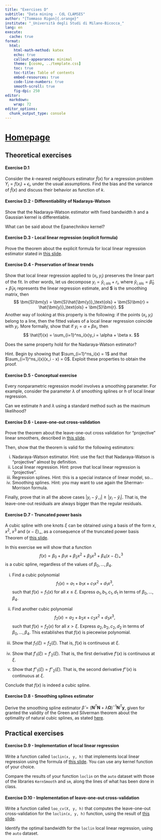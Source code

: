 ```yaml
---
title: "Exercises D"
subtitle: "Data mining - CdL CLAMSES"
author: "[Tommaso Rigon]{.orange}"
institute: "_Università degli Studi di Milano-Bicocca_"
lang: en
execute:
  cache: true
format:
  html:
    html-math-method: katex
    echo: true
    callout-appearance: minimal
    theme: [cosmo, ../template.css]
    toc: true
    toc-title: Table of contents
    embed-resources: true
    code-line-numbers: true
    smooth-scroll: true
    fig-dpi: 250
editor: 
  markdown: 
    wrap: 72
editor_options: 
  chunk_output_type: console
---
```


# [Homepage](../index.html)

## Theoretical exercises

#### Exercise D.1

Consider the [$k$-nearest neighbours]{.blue} estimator $\hat{f}(x)$ for a regression problem $Y_i = f(x_i) + \epsilon_i$, under the usual assumptions. [Find]{.orange} the bias and the variance of $\hat{f}(x)$ and discuss their behavior as function of $k$.

#### Exercise D.2 - Differentiability of Nadaraya-Watson

[Show]{.orange} that the Nadaraya-Watson estimator with fixed bandwidth $h$ and a Gaussian kernel is [differentiable]{.blue}. 

What can be said about the Epanechnikov kernel? 

#### Exercise D.3 - Local linear regression (explicit formula)

Prove the theorem about the explicit formula for [local linear regression estimator]{.blue} stated in [this slide](../slides/un_D.html#local-linear-regression-ii). 

#### Exercise D.4 - Preservation of linear trends

[Show]{.orange} that local linear regression applied to $(x_i, y_i)$ [preserves]{.orange} the [linear part of the fit]{.blue}. In other words, let us decompose $y_i = \hat{y}_{i,\text{ols}} + r_i$, where $\hat{y}_{i,\text{ols}} = \hat{\beta}_0 + \hat{\beta}_1 x_i$ represents the linear regression estimate, and $\bm{S}$ is the smoothing matrix, then
$$
\bm{S}\bm{y} = \bm{S}\hat{\bm{y}}_\text{ols} + \bm{S}\bm{r} = \hat{\bm{y}}_\text{ols} + \bm{S}\bm{r}.
$$
Another way of looking at this property is the following: if the points $(x_i, y_i)$ [belong to a line]{.blue}, then the fitted values of a local linear regression coincide with $y_i$. More formally, [show]{.orange} that if $y_i = \alpha + \beta x_i$, then
$$
\hat{f}(x) = \sum_{i=1}^ns_i(x)y_i = \alpha + \beta x.
$$

Does the same property hold for the Nadaraya-Watson estimator? 

[Hint]{.blue}. Begin by showing that $\sum_{i=1}^ns_i(x) = 1$ and that $\sum_{i=1}^ns_i(x)(x_i - x) = 0$. Exploit these properties to obtain the proof. 

#### Exercise D.5 - Conceptual exercise

Every nonparametric regression model involves a [smoothing parameter]{.blue}. For example, consider the parameter $\lambda$ of smoothing splines or $h$ of local linear regression. 

Can we estimate $h$ and $\lambda$ using a standard method such as the [maximum likelihood]{.orange}?

#### Exercise D.6 - Leave-one-out cross-validation

[Prove]{.orange} the theorem about the [leave-one-out cross validation]{.blue} for "projective" linear smoothers, described in [this slide](../slides/un_D.html#choice-of-the-bandwidth-ii). 

Then, show that the theorem is valid for the following estimators: 

  i. Nadaraya-Watson estimator. [Hint]{.blue}: use the fact that Nadaraya-Watson is "projective" almost by definition.
  ii. Local linear regression. [Hint]{.blue}: prove that local linear regression is "projective".
  iii. Regression splines. [Hint]{.blue}: this is a special instance of linear model, so...
  iv. Smoothing splines. [Hint]{.blue}: you may want to use again the Sherman-Morrison formula. 
  
Finally, [prove]{.orange} that in all the above cases $|y_i - \hat{y}_{-i}| \ge |y_i - \hat{y}_i|$. That is, the leave-one-out residuals are always bigger than the regular residuals. 

#### Exercise D.7 - Truncated power basis

A cubic spline with one knots $\xi$ can be obtained using a basis of the form $x$, $x^2$, $x^3$ and ($x - \xi)_+$, as a consequence of the truncated power basis Theorem of [this slide](../slides/un_D.html#truncated-power-basis).

In this exercise we will show that a function 
$$
f(x) = \beta_0 + \beta_1 x + \beta_2 x^2 + \beta_3 x^3 + \beta_4 (x - \xi)_+^3
$$
is a cubic spline, regardless of the values of $\beta_0,\dots,\beta_4$. 

i. Find a cubic polynomial 
$$
f_1(x) = a_1 + b_1 x + c_1 x^2 + d_1 x^3,
$$
such that $f(x) = f_1(x)$ for all $x \le \xi$. Express $a_1, b_1, c_1, d_1$ in terms of $\beta_0,\dots,\beta_4$.

ii. Find another cubic polynomial 
$$
f_2(x) = a_2 + b_2 x + c_2 x^2 + d_3 x^3,
$$
such that $f(x) = f_2(x)$ for all $x > \xi$. Express $a_2, b_2, c_2, d_2$ in terms of $\beta_0,\dots,\beta_4$. This establishes that $f(x)$ is piecewise polynomial. 

iii. Show that $f_1(\xi) = f_2(\xi)$. That is, $f(x)$ is continuous at $\xi$.

iv. Show that $f'_1(\xi) = f'_2(\xi)$. That is, the first derivative $f'(x)$ is continuous at $\xi$.

v. Show that $f''_1(\xi) = f''_2(\xi)$. That is, the second derivative $f''(x)$ is continuous at $\xi$.

Conclude that $f(x)$ [is]{.blue} indeed a [cubic spline]{.blue}. 


#### Exercise D.8 - Smoothing splines estimator

[Derive]{.orange} the smoothing spline estimator $\hat{\beta} = (\bm{N}^T\bm{N} + \lambda \bm{\Omega})^{-1}\bm{N}^T\bm{y}$, given for granted the validity of the Green and Silverman theorem about the optimality of natural cubic splines, as stated [here](../slides/un_D.html#smoothing-splines-ii).



## Practical exercises

#### Exercise D.9 - Implementation of local linear regression

Write a function called `loclin(x, y, h)` that implements local linear regression using the formula of [this slide](../slides/un_D.html#local-linear-regression-ii). You can use any kernel function of your choice.

Compare the results of your function `loclin` on the `auto` dataset with those of the libraries `KernSmooth` and `sm`, along the lines of what has been done in class. 
 
#### Exercise D.10 - Implementation of leave-one-out cross-validation

Write a function called `loo_cv(X, y, h)` that computes the leave-one-out cross-validation for the `loclin(x, y, h)` function, using the result of [this slide](../slides/un_D.html#choice-of-the-bandwidth-ii).

Identify the optimal bandwidth for the `loclin` local linear regression, using the `auto` dataset.
